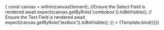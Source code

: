 


<Meta title="Private API / Appointments / Appointment Product" component={AppointmentProduct} />

<Canvas>
  <Story
    name="Static"
    decorators={[FormikDecorator]}
    play={async ({canvasElement}) => {
      const canvas = within(canvasElement);
      //Ensure the Select Field is rendered
      await expect(canvas.getByRole('combobox')).toBeVisible();
      // Ensure the Text Field is rendered
      await expect(canvas.getByRole('textbox')).toBeVisible();
    }}
  >
    {Template.bind({})}
  </Story>
</Canvas>
